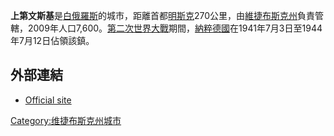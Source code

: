 '''上第文斯基'''是[[白俄羅斯|白俄羅斯]]的城市，距離首都[[明斯克|明斯克]]270公里，由[[維捷布斯克州|維捷布斯克州]]負責管轄，2009年人口7,600。[[第二次世界大戰|第二次世界大戰]]期間，[[納粹德國|納粹德國]]在1941年7月3日至1944年7月12日佔領該鎮。

==外部連結==
* [https://web.archive.org/web/20100221050356/http://verkhnedvinsk.vitebsk-region.gov.by/ Official site]

{{coord|55|47|N|27|57|E|display=title|region:BY_type:city_source:GNS-enwiki}}

{{Vitsebsk Voblast}}
{{Belarus-geo-stub}}
[[Category:维捷布斯克州城市|Category:维捷布斯克州城市]]